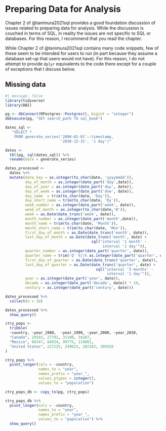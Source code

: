 # Preparing Data for Analysis

Chapter 2 of @tanimura2021sql provides a good foundation discussion of issues related to preparing data for analysis.
While the discussion is couched in terms of SQL, in reality the issues are not specific to SQL or databases.
For this reason, I recommend that you read the chapter.

While Chapter 2 of @tanimura2021sql contains many code snippets, few of these seem to be intended for users to run (in part because they assume a database set-up that users would not have).
For this reason, I do not attempt to provide `dplyr` equivalents to the code there except for a couple of exceptions that I discuss below.

## Missing data

```r
#| message: false
library(tidyverse)
library(DBI)
```

```r
pg <- dbConnect(RPostgres::Postgres(), bigint = "integer")
dbExecute(pg, "SET search_path TO sql_book")
```

```r
dates_sql <-
   "SELECT * 
    FROM generate_series('2000-01-01'::timestamp,
                         '2030-12-31', '1 day')"

dates <- 
  tbl(pg, sql(dates_sql)) %>%
  rename(date = generate_series)

dates_processed <-
  dates %>%
  mutate(date_key = as.integer(to_char(date, 'yyyymmdd')),
         day_of_month = as.integer(date_part('day',date)),
         day_of_year = as.integer(date_part('doy', date)),
         day_of_week = as.integer(date_part('dow', date)),
         day_name  = trim(to_char(date, 'Day')),
         day_short_name = trim(to_char(date, 'Dy')),
         week_number = as.integer(date_part('week', date)),
         week_of_month = as.integer(to_char(date,'W')),
         week = as.Date(date_trunc('week', date)),
         month_number = as.integer(date_part('month',date)),
         month_name = trim(to_char(date, 'Month')),
         month_short_name = trim(to_char(date, 'Mon')),
         first_day_of_month = as.Date(date_trunc('month', date)),
         last_day_of_month = as.Date(date_trunc('month', date) +
                                       sql("interval '1 month' -
                                            interval '1 day'")),
         quarter_number = as.integer(date_part('quarter', date)),
         quarter_name = trim('Q' %||% as.integer(date_part('quarter', date))),
         first_day_of_quarter = as.Date(date_trunc('quarter', date)),
         last_day_of_quarter = as.Date(date_trunc('quarter', date) + 
                                         sql("interval '3 months' -
                                              interval '1 day'")),
         year = as.integer(date_part('year', date)),
         decade = as.integer(date_part('decade', date)) * 10,
         century = as.integer(date_part('century', date)))

dates_processed %>%
  collect(n = 10)

dates_processed %>%
  show_query()
```


```r
ctry_pops <-
  tribble(
  ~country, ~year_1980,  ~year_1990, ~year_2000, ~year_2010,
  "Canada", 24593, 27791, 31100, 34207,
  "Mexico", 68347, 84634, 99775, 114061,
  "United States", 227225, 249623, 282162, 309326
)

ctry_pops %>%
  pivot_longer(cols = -country, 
               names_to = "year",
               names_prefix = "year_",
               values_ptypes = integer(),
               values_to = "population")
```

```r

ctry_pops_db <- copy_to(pg, ctry_pops)
```

```r
ctry_pops_db %>%
  pivot_longer(cols = -country, 
               names_to = "year",
               names_prefix = "year_",
               values_to = "population") %>%
  show_query()
```